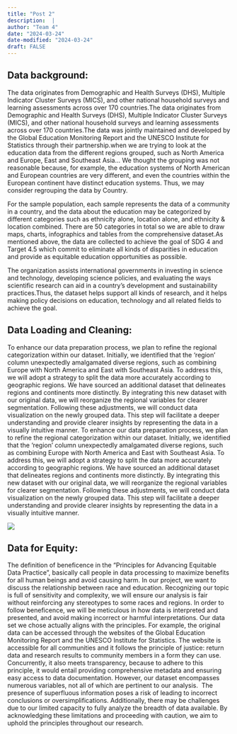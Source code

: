 ```yaml
---
title: "Post 2"
description:  |
author: "Team 4"
date: "2024-03-24"
date-modified: "2024-03-24"
draft: FALSE
---
```


## Data background:

The data originates from Demographic and Health Surveys (DHS), Multiple Indicator Cluster Surveys (MICS), and other national household surveys and learning assessments across over 170 countries.The data originates from Demographic and Health Surveys (DHS), Multiple Indicator Cluster Surveys (MICS), and other national household surveys and learning assessments across over 170 countries.The data was jointly maintained and developed by the Global Education Monitoring Report and the UNESCO Institute for Statistics through their partnership.when we are trying to look at the education data from the different regions grouped, such as North America and Europe, East and Southeast Asia… We thought the grouping was not reasonable because, for example, the education systems of North American and European countries are very different, and even the countries within the European continent have distinct education systems. Thus, we may consider regrouping the data by Country.

For the sample population, each sample represents the data of a community in a country, and the data about the education may be categorized by different categories such as ethnicity alone, location alone, and ethnicity & location combined. There are 50 categories in total so we are able to draw maps, charts, infographics and tables from the comprehensive dataset.As mentioned above, the data are collected to achieve the goal of SDG 4 and Target 4.5 which commit to eliminate all kinds of disparities in education and provide as equitable education opportunities as possible.

The organization assists international governments in investing in science and technology, developing science policies, and evaluating the ways scientific research can aid in a country’s development and sustainability practices.Thus, the dataset helps support all kinds of research, and it helps making policy decisions on education, technology and all related fields to achieve the goal.

## Data Loading and Cleaning:

To enhance our data preparation process, we plan to refine the regional categorization within our dataset. Initially, we identified that the 'region' column unexpectedly amalgamated diverse regions, such as combining Europe with North America and East with Southeast Asia. To address this, we will adopt a strategy to split the data more accurately according to geographic regions. We have sourced an additional dataset that delineates regions and continents more distinctly. By integrating this new dataset with our original data, we will reorganize the regional variables for clearer segmentation. Following these adjustments, we will conduct data visualization on the newly grouped data. This step will facilitate a deeper understanding and provide clearer insights by representing the data in a visually intuitive manner. To enhance our data preparation process, we plan to refine the regional categorization within our dataset. Initially, we identified that the 'region' column unexpectedly amalgamated diverse regions, such as combining Europe with North America and East with Southeast Asia. To address this, we will adopt a strategy to split the data more accurately according to geographic regions. We have sourced an additional dataset that delineates regions and continents more distinctly. By integrating this new dataset with our original data, we will reorganize the regional variables for clearer segmentation. Following these adjustments, we will conduct data visualization on the newly grouped data. This step will facilitate a deeper understanding and provide clearer insights by representing the data in a visually intuitive manner.

![](images/00001b.png)

## Data for Equity:

The definition of beneficence in the “Principles for Advancing Equitable Data Practice”, basically call people in data processing to maximize benefits for all human beings and avoid causing harm. In our project, we want to discuss the relationship between race and education. Recognizing our topic is full of sensitivity and complexity, we will ensure our analysis is fair without reinforcing any stereotypes to some races and regions. In order to follow beneficence, we will be meticulous in how data is interpreted and presented, and avoid making incorrect or harmful interpretations. Our data set we chose actually aligns with the principles. For example, the original data can be accessed through the websites of the Global Education Monitoring Report and the UNESCO Institute for Statistics. The website is accessible for all communities and it follows the principle of justice: return data and research results to community members in a form they can use. Concurrently, it also meets transparency, because to adhere to this principle, it would entail providing comprehensive metadata and ensuring easy access to data documentation. However, our dataset encompasses numerous variables, not all of which are pertinent to our analysis.  The presence of superfluous information poses a risk of leading to incorrect conclusions or oversimplifications. Additionally, there may be challenges due to our limited capacity to fully analyze the breadth of data available. By acknowledging these limitations and proceeding with caution, we aim to uphold the principles throughout our research.

